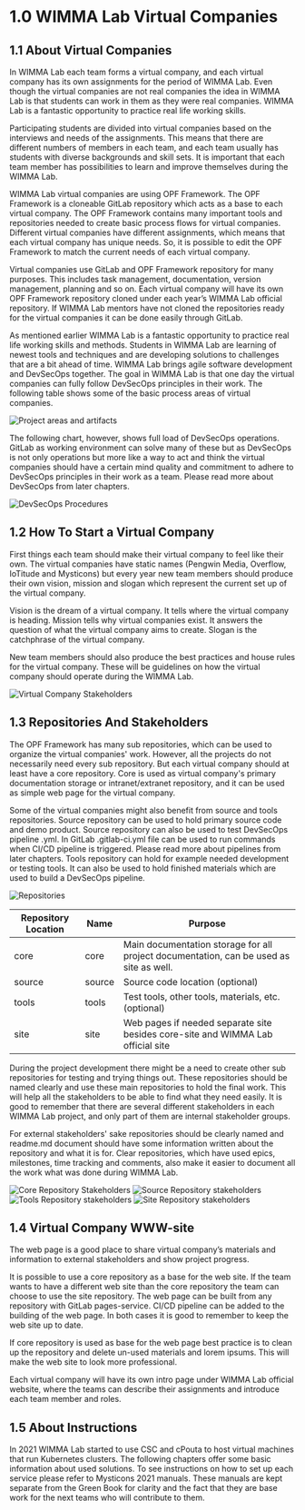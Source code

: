 # 1.0 WIMMA Lab Virtual Companies

## 1.1 About Virtual Companies

In WIMMA Lab each team forms a virtual company, and each virtual company has its own assignments for the period of WIMMA Lab. Even though the virtual companies are not real companies the idea in WIMMA Lab is that students can work in them as they were real companies. WIMMA Lab is a fantastic opportunity to practice real life working skills. 

Participating students are divided into virtual companies based on the interviews and needs of the assignments. This means that there are different numbers of members in each team, and each team usually has students with diverse backgrounds and skill sets. It is important that each team member has possibilities to learn and improve themselves during the WIMMA Lab.  

WIMMA Lab virtual companies are using OPF Framework. The OPF Framework is a cloneable GitLab repository which acts as a base to each virtual company. The OPF Framework contains many important tools and repositories needed to create basic process flows for virtual companies. Different virtual companies have different assignments, which means that each virtual company has unique needs. So, it is possible to edit the OPF Framework to match the current needs of each virtual company. 

Virtual companies use GitLab and OPF Framework repository for many purposes. This includes task management, documentation, version management, planning and so on. Each virtual company will have its own OPF Framework repository cloned under each year’s WIMMA Lab official repository. If WIMMA Lab mentors have not cloned the repositories ready for the virtual companies it can be done easily through GitLab.  

As mentioned earlier WIMMA Lab is a fantastic opportunity to practice real life working skills and methods. Students in WIMMA Lab are learning of newest tools and techniques and are developing solutions to challenges that are a bit ahead of time. WIMMA Lab brings agile software development and DevSecOps together. The goal in WIMMA Lab is that one day the virtual companies can fully follow DevSecOps principles in their work. The following table shows some of the basic process areas of virtual companies. 

<Image src="/assets/Green-Book-Images/Project_Areas_and_Artifacts.png" alt="Project areas and artifacts" width={570} height={540} priority />  


The following chart, however, shows full load of DevSecOps operations. GitLab as working environment can solve many of these but as DevSecOps is not only operations but more like a way to act and think the virtual companies should have a certain mind quality and commitment to adhere to DevSecOps principles in their work as a team. Please read more about DevSecOps from later chapters.

<Image src="/assets/Green-Book-Images/DevSecOps_Procedures.png" alt="DevSecOps Procedures" width={750} height={370} priority />  


## 1.2 How To Start a Virtual Company

First things each team should make their virtual company to feel like their own. The virtual companies have static names (Pengwin Media, Overflow, IoTitude and Mysticons) but every year new team members should produce their own vision, mission and slogan which represent the current set up of the virtual company.

Vision is the dream of a virtual company. It tells where the virtual company is heading. Mission tells why virtual companies exist. It answers the question of what the virtual company aims to create. Slogan is the catchphrase of the virtual company. 

New team members should also produce the best practices and house rules for the virtual company. These will be guidelines on how the virtual company should operate during the WIMMA Lab. 

<Image src="/assets/Green-Book-Images/virtualcompanystakeholders.png" alt="Virtual Company Stakeholders" width={640} height={300} priority />  


## 1.3 Repositories And Stakeholders

The OPF Framework has many sub repositories, which can be used to organize the virtual companies' work. However, all the projects do not necessarily need every sub repository. But each virtual company should at least have a core repository. Core is used as virtual company's primary documentation storage or intranet/extranet repository, and it can be used as simple web page for the virtual company. 

Some of the virtual companies might also benefit from source and tools repositories. Source repository can be used to hold primary source code and demo product. Source repository can also be used to test DevSecOps pipeline .yml. In GitLab .gitlab-ci.yml file can be used to run commands when CI/CD pipeline is triggered. Please read more about pipelines from later chapters. Tools repository can hold for example needed development or testing tools. It can also be used to hold finished materials which are used to build a DevSecOps pipeline. 

<Image src="/assets/Green-Book-Images/repositories.png" alt="Repositories" width={320} height={370} priority />  



| Repository Location | Name   | Purpose                                                                                |
|---------------------|--------|----------------------------------------------------------------------------------------|
| core                | core   | Main documentation storage for all project documentation, can be used as site as well. |
| source              | source | Source code location (optional)                                                        |
| tools               | tools  | Test tools, other tools, materials, etc. (optional)                                    |
| site                | site   | Web pages if needed separate site besides core-site and WIMMA Lab official site        |


During the project development there might be a need to create other sub repositories for testing and trying things out. These repositories should be named clearly and use these main repositories to hold the final work. This will help all the stakeholders to be able to find what they need easily. It is good to remember that there are several different stakeholders in each WIMMA Lab project, and only part of them are internal stakeholder groups. 

For external stakeholders' sake repositories should be clearly named and readme.md document should have some information written about the repository and what it is for. Clear repositories, which have used epics, milestones, time tracking and comments, also make it easier to document all the work what was done during WIMMA Lab. 

<Image src="/assets/Green-Book-Images/core_stakeholders.png" alt="Core Repository Stakeholders" width={380} height={380} priority />  


<Image src="/assets/Green-Book-Images/source_stakeholders.png" alt="Source Repository stakeholders" width={460} height={270} priority />  

<Image src="/assets/Green-Book-Images/tools_stakeholders.png" alt="Tools Repository stakeholders" width={460} height={320} priority />  


<Image src="/assets/Green-Book-Images/site_stakeholders.png" alt="Site Repository stakeholders" width={460} height={300} priority />  


## 1.4 Virtual Company WWW-site

The web page is a good place to share virtual company’s materials and information to external stakeholders and show project progress. 

It is possible to use a core repository as a base for the web site. If the team wants to have a different web site than the core repository the team can choose to use the site repository. The web page can be built from any repository with GitLab pages-service. CI/CD pipeline can be added to the building of the web page. In both cases it is good to remember to keep the web site up to date. 

If core repository is used as base for the web page best practice is to clean up the repository and delete un-used materials and lorem ipsums. This will make the web site to look more professional.

Each virtual company will have its own intro page under WIMMA Lab official website, where the teams can describe their assignments and introduce each team member and roles. 


## 1.5 About Instructions

In 2021 WIMMA Lab started to use CSC and cPouta to host virtual machines that run Kubernetes clusters. The following chapters offer some basic information about used solutions. To see instructions on how to set up each service please refer to Mysticons 2021 manuals. These manuals are kept separate from the Green Book for clarity and the fact that they are base work for the next teams who will contribute to them.
